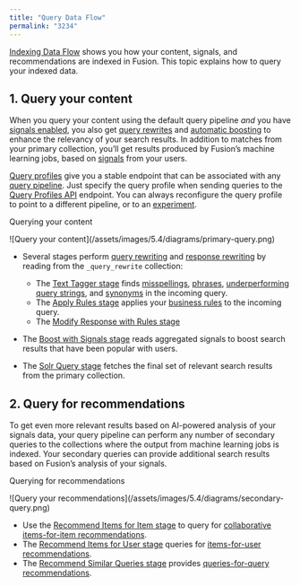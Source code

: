 ```yaml
---
title: "Query Data Flow"
permalink: "3234"
---
```


[Indexing Data Flow](/fusion/5.9/3211/indexing-data-flow) shows you how your content, signals, and recommendations are indexed in Fusion. This topic explains how to query your indexed data.

## 1. Query your content

When you query your content using the default query pipeline *and* you have [signals enabled](/fusion/5.9/3211/indexing-data-flow#signals-enabled), you also get [query rewrites](/fusion/5.9/489/query-rewriting) and [automatic boosting](/fusion/5.9/483/boost-with-signals) to enhance the relevancy of your search results. In addition to matches from your primary collection, you’ll get results produced by Fusion’s machine learning jobs, based on [signals](/fusion/5.9/469/signals) from your users.

[Query profiles](/fusion/5.9/174/query-profiles) give you a stable endpoint that can be associated with any [query pipeline](/fusion/5.9/173/query-pipelines). Just specify the query profile when sending queries to the [Query Profiles API](/fusion/5.9/361/query-profiles-api) endpoint. You can always reconfigure the query profile to point to a different pipeline, or to an [experiment](/fusion/5.9/460/experiments).

Querying your content

<Frame>![Query your content](/assets/images/5.4/diagrams/primary-query.png)</Frame>

* Several stages perform [query rewriting](/fusion/5.9/489/query-rewriting) and [response rewriting](/fusion/5.9/449/response-rewriting) by reading from the `_query_rewrite` collection:

  + The [Text Tagger stage](/fusion/5.9/520/text-tagger-stage) finds [misspellings](/fusion/5.9/488/misspelling-detection), [phrases](/fusion/5.9/487/phrase-detection), [underperforming query strings](/fusion/5.9/486/underperforming-queries), and [synonyms](/fusion/5.9/8803/synonym-detection-jobs) in the incoming query.
  + The [Apply Rules stage](/fusion/5.9/535/apply-rules-stage) applies your [business rules](/fusion/5.9/8835/business-rules) to the incoming query.
  + The [Modify Response with Rules stage](/fusion/5.9/537/modify-response-with-rules-stage)
* The [Boost with Signals stage](/fusion/5.9/511/boost-with-signals-stage) reads aggregated signals to boost search results that have been popular with users.
* The [Solr Query stage](/fusion/5.9/265/solr-query-stage) fetches the final set of relevant search results from the primary collection.

## 2. Query for recommendations

To get even more relevant results based on AI-powered analysis of your signals data, your query pipeline can perform any number of secondary queries to the collections where the output from machine learning jobs is indexed. Your secondary queries can provide additional search results based on Fusion’s analysis of your signals.

Querying for recommendations

<Frame>![Query your recommendations](/assets/images/5.4/diagrams/secondary-query.png)</Frame>

* Use the [Recommend Items for Item stage](/fusion/5.9/514/recommend-items-for-item-stage) to query for [collaborative items-for-item recommendations](/fusion/5.9/476/items-for-item-recommendations#collaborative-items-for-item-recommendations).
* The [Recommend Items for User stage](/fusion/5.9/529/recommend-items-for-user-stage) queries for [items-for-user recommendations](/fusion/5.9/477/items-for-user-recommendations).
* The [Recommend Similar Queries stage](/fusion/5.9/8801/recommend-similar-queries-stage) provides [queries-for-query recommendations](/fusion/5.9/479/queries-for-query-recommendations).